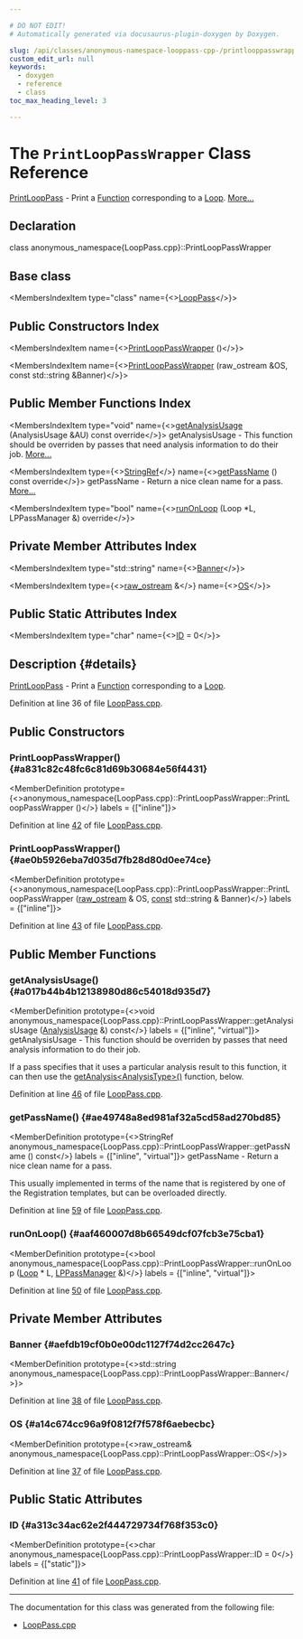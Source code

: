 ```yaml
---

# DO NOT EDIT!
# Automatically generated via docusaurus-plugin-doxygen by Doxygen.

slug: /api/classes/anonymous-namespace-looppass-cpp-/printlooppasswrapper
custom_edit_url: null
keywords:
  - doxygen
  - reference
  - class
toc_max_heading_level: 3

---
```





# The `PrintLoopPassWrapper` Class Reference

<DoxygenPage pluginConfig={pluginConfig}>

<a href="/docs/api/classes/llvm/printlooppass">PrintLoopPass</a> - Print a <a href="/docs/api/classes/llvm/function">Function</a> corresponding to a <a href="/docs/api/classes/llvm/loop">Loop</a>. <a href="#details">More...</a>

## Declaration

<CodeBlock>class anonymous_namespace{LoopPass.cpp}::PrintLoopPassWrapper</CodeBlock>

## Base class

<MembersIndex>

<MembersIndexItem
  type="class"
  name={<><a href="/docs/api/classes/llvm/looppass">LoopPass</a></>}>
</MembersIndexItem>

</MembersIndex>

## Public Constructors Index

<MembersIndex>

<MembersIndexItem
  name={<><a href="#a831c82c48fc6c81d69b30684e56f4431">PrintLoopPassWrapper</a> ()</>}>
</MembersIndexItem>

<MembersIndexItem
  name={<><a href="#ae0b5926eba7d035d7fb28d80d0ee74ce">PrintLoopPassWrapper</a> (raw&#95;ostream &amp;OS, const std::string &amp;Banner)</>}>
</MembersIndexItem>

</MembersIndex>

## Public Member Functions Index

<MembersIndex>

<MembersIndexItem
  type="void"
  name={<><a href="#a017b44b4b12138980d86c54018d935d7">getAnalysisUsage</a> (AnalysisUsage &amp;AU) const override</>}>
getAnalysisUsage - This function should be overriden by passes that need analysis information to do their job. <a href="#a017b44b4b12138980d86c54018d935d7">More...</a>
</MembersIndexItem>

<MembersIndexItem
  type={<><a href="/docs/api/classes/llvm/stringref">StringRef</a></>}
  name={<><a href="#ae49748a8ed981af32a5cd58ad270bd85">getPassName</a> () const override</>}>
getPassName - Return a nice clean name for a pass. <a href="#ae49748a8ed981af32a5cd58ad270bd85">More...</a>
</MembersIndexItem>

<MembersIndexItem
  type="bool"
  name={<><a href="#aaf460007d8b66549dcf07fcb3e75cba1">runOnLoop</a> (Loop &#42;L, LPPassManager &amp;) override</>}>
</MembersIndexItem>

</MembersIndex>

## Private Member Attributes Index

<MembersIndex>

<MembersIndexItem
  type="std::string"
  name={<><a href="#aefdb19cf0b0e00dc1127f74d2cc2647c">Banner</a></>}>
</MembersIndexItem>

<MembersIndexItem
  type={<><a href="/docs/api/classes/llvm/raw-ostream">raw&#95;ostream</a> &amp;</>}
  name={<><a href="#a14c674cc96a9f0812f7f578f6aebecbc">OS</a></>}>
</MembersIndexItem>

</MembersIndex>

## Public Static Attributes Index

<MembersIndex>

<MembersIndexItem
  type="char"
  name={<><a href="#a313c34ac62e2f444729734f768f353c0">ID</a> = 0</>}>
</MembersIndexItem>

</MembersIndex>

## Description {#details}

<a href="/docs/api/classes/llvm/printlooppass">PrintLoopPass</a> - Print a <a href="/docs/api/classes/llvm/function">Function</a> corresponding to a <a href="/docs/api/classes/llvm/loop">Loop</a>.

Definition at line 36 of file <a href="/docs/api/files/lib/lib/analysis/looppass-cpp">LoopPass.cpp</a>.

<SectionDefinition>

## Public Constructors

### PrintLoopPassWrapper() {#a831c82c48fc6c81d69b30684e56f4431}

<MemberDefinition
  prototype={<>anonymous&#95;namespace&#123;LoopPass.cpp&#125;::PrintLoopPassWrapper::PrintLoopPassWrapper ()</>}
  labels = {["inline"]}>

Definition at line <a href="/docs/api/files/lib/lib/analysis/looppass-cpp/#l00042">42</a> of file <a href="/docs/api/files/lib/lib/analysis/looppass-cpp">LoopPass.cpp</a>.
</MemberDefinition>

### PrintLoopPassWrapper() {#ae0b5926eba7d035d7fb28d80d0ee74ce}

<MemberDefinition
  prototype={<>anonymous&#95;namespace&#123;LoopPass.cpp&#125;::PrintLoopPassWrapper::PrintLoopPassWrapper (<a href="/docs/api/classes/llvm/raw-ostream">raw&#95;ostream</a> &amp; OS, <a href="/docs/api/files/lib/lib/target/lib/target/aarch64/aarch64promoteconstant-cpp/#a90f8350fecae261c25be85d38b451bff">const</a> std::string &amp; Banner)</>}
  labels = {["inline"]}>

Definition at line <a href="/docs/api/files/lib/lib/analysis/looppass-cpp/#l00043">43</a> of file <a href="/docs/api/files/lib/lib/analysis/looppass-cpp">LoopPass.cpp</a>.
</MemberDefinition>

</SectionDefinition>

<SectionDefinition>

## Public Member Functions

### getAnalysisUsage() {#a017b44b4b12138980d86c54018d935d7}

<MemberDefinition
  prototype={<>void anonymous&#95;namespace&#123;LoopPass.cpp&#125;::PrintLoopPassWrapper::getAnalysisUsage (<a href="/docs/api/classes/llvm/analysisusage">AnalysisUsage</a> &amp;) const</>}
  labels = {["inline", "virtual"]}>
getAnalysisUsage - This function should be overriden by passes that need analysis information to do their job.

If a pass specifies that it uses a particular analysis result to this function, it can then use the <a href="/docs/api/classes/llvm/pass/#a4863e5e463fb79955269fbf7fbf52b80">getAnalysis&lt;AnalysisType&gt;()</a> function, below.

Definition at line <a href="/docs/api/files/lib/lib/analysis/looppass-cpp/#l00046">46</a> of file <a href="/docs/api/files/lib/lib/analysis/looppass-cpp">LoopPass.cpp</a>.
</MemberDefinition>

### getPassName() {#ae49748a8ed981af32a5cd58ad270bd85}

<MemberDefinition
  prototype={<>StringRef anonymous&#95;namespace&#123;LoopPass.cpp&#125;::PrintLoopPassWrapper::getPassName () const</>}
  labels = {["inline", "virtual"]}>
getPassName - Return a nice clean name for a pass.

This usually implemented in terms of the name that is registered by one of the Registration templates, but can be overloaded directly.

Definition at line <a href="/docs/api/files/lib/lib/analysis/looppass-cpp/#l00059">59</a> of file <a href="/docs/api/files/lib/lib/analysis/looppass-cpp">LoopPass.cpp</a>.
</MemberDefinition>

### runOnLoop() {#aaf460007d8b66549dcf07fcb3e75cba1}

<MemberDefinition
  prototype={<>bool anonymous&#95;namespace&#123;LoopPass.cpp&#125;::PrintLoopPassWrapper::runOnLoop (<a href="/docs/api/classes/llvm/loop">Loop</a> &#42; L, <a href="/docs/api/classes/llvm/lppassmanager">LPPassManager</a> &amp;)</>}
  labels = {["inline", "virtual"]}>

Definition at line <a href="/docs/api/files/lib/lib/analysis/looppass-cpp/#l00050">50</a> of file <a href="/docs/api/files/lib/lib/analysis/looppass-cpp">LoopPass.cpp</a>.
</MemberDefinition>

</SectionDefinition>

<SectionDefinition>

## Private Member Attributes

### Banner {#aefdb19cf0b0e00dc1127f74d2cc2647c}

<MemberDefinition
  prototype={<>std::string anonymous&#95;namespace&#123;LoopPass.cpp&#125;::PrintLoopPassWrapper::Banner</>}>

Definition at line <a href="/docs/api/files/lib/lib/analysis/looppass-cpp/#l00038">38</a> of file <a href="/docs/api/files/lib/lib/analysis/looppass-cpp">LoopPass.cpp</a>.
</MemberDefinition>

### OS {#a14c674cc96a9f0812f7f578f6aebecbc}

<MemberDefinition
  prototype={<>raw&#95;ostream&amp; anonymous&#95;namespace&#123;LoopPass.cpp&#125;::PrintLoopPassWrapper::OS</>}>

Definition at line <a href="/docs/api/files/lib/lib/analysis/looppass-cpp/#l00037">37</a> of file <a href="/docs/api/files/lib/lib/analysis/looppass-cpp">LoopPass.cpp</a>.
</MemberDefinition>

</SectionDefinition>

<SectionDefinition>

## Public Static Attributes

### ID {#a313c34ac62e2f444729734f768f353c0}

<MemberDefinition
  prototype={<>char anonymous&#95;namespace&#123;LoopPass.cpp&#125;::PrintLoopPassWrapper::ID = 0</>}
  labels = {["static"]}>

Definition at line <a href="/docs/api/files/lib/lib/analysis/looppass-cpp/#l00041">41</a> of file <a href="/docs/api/files/lib/lib/analysis/looppass-cpp">LoopPass.cpp</a>.
</MemberDefinition>

</SectionDefinition>

<hr/>

The documentation for this class was generated from the following file:

<ul>
<li><a href="/docs/api/files/lib/lib/analysis/looppass-cpp">LoopPass.cpp</a></li>
</ul>

</DoxygenPage>
